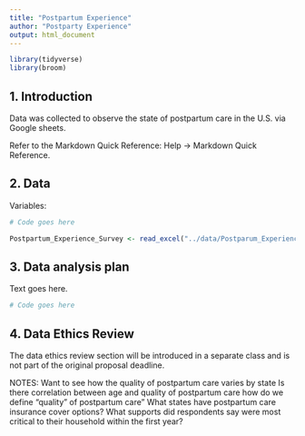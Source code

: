 ```yaml
---
title: "Postpartum Experience"
author: "Postparty Experience"
output: html_document
---
```


```r
library(tidyverse)
library(broom)
```

## 1. Introduction

Data was collected to observe the state of postpartum care in the U.S. via Google sheets.

Refer to the Markdown Quick Reference: Help -> Markdown Quick Reference. 

## 2. Data

Variables:


```r
# Code goes here

Postpartum_Experience_Survey <- read_excel("../data/Postparum_Experience_Survey")
```

## 3. Data analysis plan

Text goes here.


```r
# Code goes here
```


## 4. Data Ethics Review

The data ethics review section will be introduced in a separate class and is not part of the original proposal deadline.

NOTES:
Want to see how the quality of postpartum care varies by state
Is there correlation between age and quality of postpartum care
how do we define "quality" of postpartum care" 
What states have postpartum care insurance cover options?
What supports did respondents say were most critical to their household within the first year?

